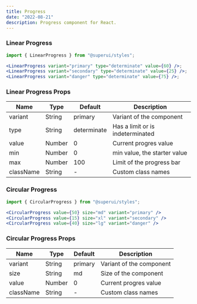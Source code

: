 ```yaml
---
title: Progress
date: "2022-08-21"
description: Progress component for React.
---
```


### Linear Progress

<LinearProgressDemo />

```jsx
import { LinearProgress } from "@superui/styles";

<LinearProgress variant="primary" type="determinate" value={60} />;
<LinearProgress variant="secondary" type="determinate" value={25} />;
<LinearProgress variant="danger" type="determinate" value={75} />;
```

### Linear Progress Props

| Name      | Type   | Default     | Description                      |
| --------- | ------ | ----------- | -------------------------------- |
| variant   | String | primary     | Variant of the component         |
| type      | String | determinate | Has a limit or is indeterminated |
| value     | Number | 0           | Current progres value            |
| min       | Number | 0           | min value, the starter value     |
| max       | Number | 100         | Limit of the progress bar        |
| className | String | -           | Custom class names               |

### Circular Progress

<CircularProgressDemo />

```jsx
import { CircularProgress } from "@superui/styles";

<CircularProgress value={50} size="md" variant="primary" />
<CircularProgress value={15} size="xl" variant="secondary" />
<CircularProgress value={40} size="lg" variant="danger" />
```

### Circular Progress Props

| Name      | Type   | Default | Description              |
| --------- | ------ | ------- | ------------------------ |
| variant   | String | primary | Variant of the component |
| size      | String | md      | Size of the component    |
| value     | Number | 0       | Current progres value    |
| className | String | -       | Custom class names       |
